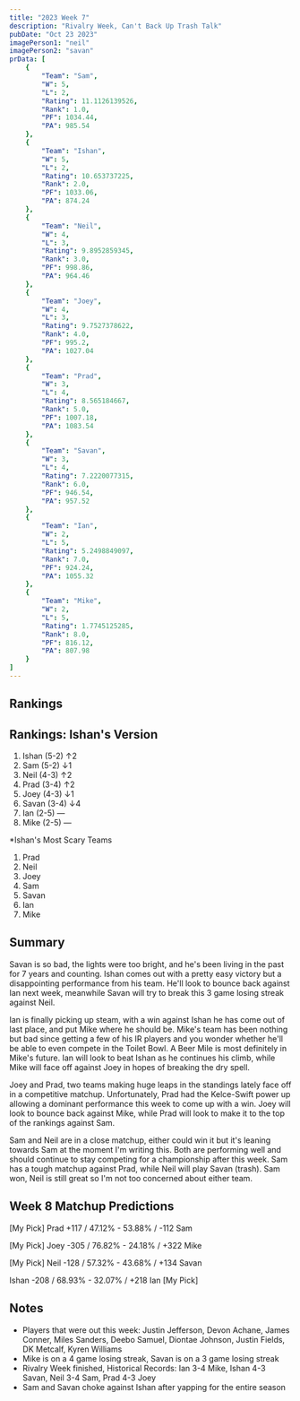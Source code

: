 ```yaml
---
title: "2023 Week 7"
description: "Rivalry Week, Can't Back Up Trash Talk"
pubDate: "Oct 23 2023"
imagePerson1: "neil"
imagePerson2: "savan"
prData: [
    {
        "Team": "Sam",
        "W": 5,
        "L": 2,
        "Rating": 11.1126139526,
        "Rank": 1.0,
        "PF": 1034.44,
        "PA": 985.54
    },
    {
        "Team": "Ishan",
        "W": 5,
        "L": 2,
        "Rating": 10.653737225,
        "Rank": 2.0,
        "PF": 1033.06,
        "PA": 874.24
    },
    {
        "Team": "Neil",
        "W": 4,
        "L": 3,
        "Rating": 9.8952859345,
        "Rank": 3.0,
        "PF": 998.86,
        "PA": 964.46
    },
    {
        "Team": "Joey",
        "W": 4,
        "L": 3,
        "Rating": 9.7527378622,
        "Rank": 4.0,
        "PF": 995.2,
        "PA": 1027.04
    },
    {
        "Team": "Prad",
        "W": 3,
        "L": 4,
        "Rating": 8.565184667,
        "Rank": 5.0,
        "PF": 1007.18,
        "PA": 1083.54
    },
    {
        "Team": "Savan",
        "W": 3,
        "L": 4,
        "Rating": 7.2220077315,
        "Rank": 6.0,
        "PF": 946.54,
        "PA": 957.52
    },
    {
        "Team": "Ian",
        "W": 2,
        "L": 5,
        "Rating": 5.2498849097,
        "Rank": 7.0,
        "PF": 924.24,
        "PA": 1055.32
    },
    {
        "Team": "Mike",
        "W": 2,
        "L": 5,
        "Rating": 1.7745125285,
        "Rank": 8.0,
        "PF": 816.12,
        "PA": 807.98
    }
]
---
```



## Rankings

<PowerRankingTable client:load data={frontmatter.prData} />

## Rankings: Ishan's Version

1. Ishan (5-2) ↑2
2. Sam (5-2) ↓1
3. Neil (4-3) ↑2
4. Prad (3-4) ↑2
5. Joey (4-3) ↓1
6. Savan (3-4) ↓4
7. Ian (2-5) —
8. Mike (2-5) —

*Ishan's Most Scary Teams
1. Prad
2. Neil
3. Joey
4. Sam
5. Savan
6. Ian
7. Mike

## Summary

Savan is so bad, the lights were too bright, and he's been living in the past for 7 years and counting. Ishan comes out with a pretty easy
victory but a disappointing performance from his team. He'll look to bounce back against Ian next week, meanwhile Savan will try to break this
3 game losing streak against Neil.

Ian is finally picking up steam, with a win against Ishan he has come out of last place, and put Mike where he should be. Mike's team has been
nothing but bad since getting a few of his IR players and you wonder whether he'll be able to even compete in the Toilet Bowl. A Beer Mile is 
most definitely in Mike's future. Ian will look to beat Ishan as he continues his climb, while Mike will face off against Joey in hopes of breaking
the dry spell.

Joey and Prad, two teams making huge leaps in the standings lately face off in a competitive matchup. Unfortunately, Prad had the Kelce-Swift power up
allowing a dominant performance this week to come up with a win. Joey will look to bounce back against Mike, while Prad will look to make it to the top
of the rankings against Sam.

Sam and Neil are in a close matchup, either could win it but it's leaning towards Sam at the moment I'm writing this. Both are performing well and
should continue to stay competing for a championship after this week. Sam has a tough matchup against Prad, while Neil will play Savan (trash). Sam
won, Neil is still great so I'm not too concerned about either team.

## Week 8 Matchup Predictions

[My Pick] Prad +117 / 47.12% - 53.88% / -112 Sam

[My Pick] Joey -305 / 76.82% - 24.18% / +322 Mike

[My Pick] Neil -128 / 57.32% - 43.68% / +134 Savan

Ishan -208 / 68.93% - 32.07% / +218 Ian [My Pick]

## Notes

* Players that were out this week: Justin Jefferson, Devon Achane, James Conner, Miles Sanders, Deebo Samuel, Diontae Johnson, Justin Fields, DK Metcalf, Kyren Williams
* Mike is on a 4 game losing streak, Savan is on a 3 game losing streak
* Rivalry Week finished, Historical Records: Ian 3-4 Mike, Ishan 4-3 Savan, Neil 3-4 Sam, Prad 4-3 Joey
* Sam and Savan choke against Ishan after yapping for the entire season